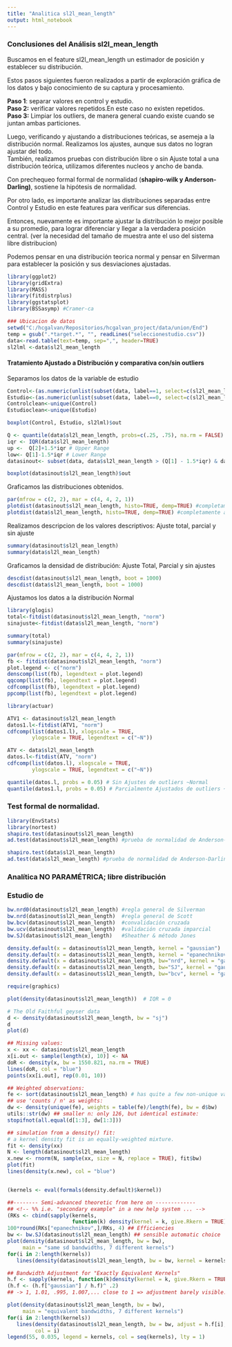 ```yaml
---
title: "Analitica sl2l_mean_length"
output: html_notebook
---
```


### Conclusiones del Análisis sl2l_mean_length

Buscamos en el feature sl2l_mean_length un estimador de posición y establecer su distribución.

Estos pasos siguientes fueron realizados a partir de exploración gráfica de los datos y bajo conocimiento de su captura y procesamiento.

**Paso 1**: separar valores en control y estudio.\
**Paso 2:** verificar valores repetidos.En este caso no existen repetidos.\
**Paso 3:** Limpiar los outliers, de manera general cuando existe cuando se juntan ambas particiones.

Luego, verificando y ajustando a distribuciones teóricas, se asemeja a la distribución normal. Realizamos los ajustes, aunque sus datos no logran ajustar del todo.\
También, realizamos pruebas con distribución libre o sin Ajuste total a una distribución teórica, utilizamos diferentes nucleos y ancho de banda.

Con prechequeo formal formal de normalidad (**shapiro-wilk y Anderson-Darling)**, sostiene la hipótesis de normalidad.

Por otro lado, es importante analizar las distribuciones separadas entre Control y Estudio en este features para verificar sus diferencias.

Entonces, nuevamente es importante ajustar la distribución lo mejor posible a su promedio, para lograr diferenciar y llegar a la verdadera posición central. (ver la necesidad del tamaño de muestra ante el uso del sistema libre distribucion)

Podemos pensar en una distribución teorica normal y pensar en Silverman para establecer la posición y sus desviaciones ajustadas.

```r
library(ggplot2)
library(gridExtra)
library(MASS)
library(fitdistrplus)
library(ggstatsplot)
library(BSSasymp) #Cramer-ca

```

```r
### Ubicacion de datos
setwd("C:/hcgalvan/Repositorios/hcgalvan_project/data/union/End")
temp = gsub(".*target.*", "", readLines("seleccionestudio.csv"))
data<-read.table(text=temp, sep=",", header=TRUE)
sl2lml <-data$sl2l_mean_length

```

#### Tratamiento Ajustado a Distribución y comparativa con/sin outliers

Separamos los datos de la variable de estudio

```r
Control<-(as.numeric(unlist(subset(data, label==1, select=c(sl2l_mean_length)))))
Estudio<-(as.numeric(unlist(subset(data, label==0, select=c(sl2l_mean_length)))))
Controlclean<-unique(Control)
Estudioclean<-unique(Estudio)

```

```r
boxplot(Control, Estudio, sl2lml)$out
```

```r
Q <- quantile(data$sl2l_mean_length, probs=c(.25, .75), na.rm = FALSE)
iqr <- IQR(data$sl2l_mean_length)
up <-  Q[2]+1.5*iqr # Upper Range  
low<- Q[1]-1.5*iqr # Lower Range
datasinout<- subset(data, data$sl2l_mean_length > (Q[1] - 1.5*iqr) & data$sl2l_mean_length < (Q[2]+1.5*iqr))
```

```r
boxplot(datasinout$sl2l_mean_length)$out
```

Graficamos las distribuciones obtenidos.

```r
par(mfrow = c(2, 2), mar = c(4, 4, 2, 1)) 
plotdist(datasinout$sl2l_mean_length, histo=TRUE, demp=TRUE) #completamente ajustado
plotdist(data$sl2l_mean_length, histo=TRUE, demp=TRUE) #completamente ajustado

```

Realizamos descripcion de los valores descriptivos: Ajuste total, parcial y sin ajuste

```r
summary(datasinout$sl2l_mean_length) 
summary(data$sl2l_mean_length)

```

Graficamos la densidad de distribución: Ajuste Total, Parcial y sin ajustes

```r
descdist(datasinout$sl2l_mean_length, boot = 1000)
descdist(data$sl2l_mean_length, boot = 1000)
```

Ajustamos los datos a la distribución Normal

```r
library(glogis) 
total<-fitdist(datasinout$sl2l_mean_length, "norm")
sinajuste<-fitdist(data$sl2l_mean_length, "norm") 

summary(total) 
summary(sinajuste) 

```

```r
par(mfrow = c(2, 2), mar = c(4, 4, 2, 1)) 
fb <- fitdist(datasinout$sl2l_mean_length, "norm") 
plot.legend <- c("norm") 
denscomp(list(fb), legendtext = plot.legend) 
qqcomp(list(fb), legendtext = plot.legend) 
cdfcomp(list(fb), legendtext = plot.legend) 
ppcomp(list(fb), legendtext = plot.legend)
```

```r
library(actuar)  

ATV1 <- datasinout$sl2l_mean_length
datos1.l<-fitdist(ATV1, "norm")
cdfcomp(list(datos1.l), xlogscale = TRUE, 
        ylogscale = TRUE, legendtext = c("~N"))

ATV <- data$sl2l_mean_length
datos.l<-fitdist(ATV, "norm")
cdfcomp(list(datos.l), xlogscale = TRUE, 
        ylogscale = TRUE, legendtext = c("~N"))

```

```r
quantile(datos.l, probs = 0.05) # Sin Ajustes de outliers ~Normal
quantile(datos1.l, probs = 0.05) # Parcialmente Ajustados de outliers ~Normal
```

### Test formal de normalidad.

```r
library(EnvStats)
library(nortest)
shapiro.test(datasinout$sl2l_mean_length)
ad.test(datasinout$sl2l_mean_length) #prueba de normalidad de Anderson-Darling

shapiro.test(data$sl2l_mean_length)
ad.test(data$sl2l_mean_length) #prueba de normalidad de Anderson-Darling

```

### Analítica NO PARAMÉTRICA; libre distribución

### Estudio de

```r
bw.nrd0(datasinout$sl2l_mean_length) #regla general de Silverman
bw.nrd(datasinout$sl2l_mean_length)  #regla general de Scott
bw.bcv(datasinout$sl2l_mean_length)  #convalidación cruzada
bw.ucv(datasinout$sl2l_mean_length)  #validación cruzada imparcial
bw.SJ(datasinout$sl2l_mean_length)   #Sheather & método Jones

density.default(x = datasinout$sl2l_mean_length, kernel = "gaussian")
density.default(x = datasinout$sl2l_mean_length, kernel = "epanechnikov")
density.default(x = datasinout$sl2l_mean_length, bw="nrd", kernel = "gaussian")
density.default(x = datasinout$sl2l_mean_length, bw="SJ", kernel = "gaussian")
density.default(x = datasinout$sl2l_mean_length, bw="bcv", kernel = "gaussian")
```

```r
require(graphics)

plot(density(datasinout$sl2l_mean_length))  # IQR = 0

# The Old Faithful geyser data
d <- density(datasinout$sl2l_mean_length, bw = "sj")
d
plot(d)

## Missing values:
x <- xx <- datasinout$sl2l_mean_length
x[i.out <- sample(length(x), 10)] <- NA
doR <- density(x, bw = 1550.821, na.rm = TRUE)
lines(doR, col = "blue")
points(xx[i.out], rep(0.01, 10))

## Weighted observations:
fe <- sort(datasinout$sl2l_mean_length) # has quite a few non-unique values
## use 'counts / n' as weights:
dw <- density(unique(fe), weights = table(fe)/length(fe), bw = d$bw)
utils::str(dw) ## smaller n: only 126, but identical estimate:
stopifnot(all.equal(d[1:3], dw[1:3]))

## simulation from a density() fit:
# a kernel density fit is an equally-weighted mixture.
fit <- density(xx)
N <- length(datasinout$sl2l_mean_length)
x.new <- rnorm(N, sample(xx, size = N, replace = TRUE), fit$bw)
plot(fit)
lines(density(x.new), col = "blue")


(kernels <- eval(formals(density.default)$kernel))

##-------- Semi-advanced theoretic from here on -------------
## <!-- %% i.e. "secondary example" in a new help system ... -->
(RKs <- cbind(sapply(kernels,
                     function(k) density(kernel = k, give.Rkern = TRUE))))
100*round(RKs["epanechnikov",]/RKs, 4) ## Efficiencies
bw <- bw.SJ(datasinout$sl2l_mean_length) ## sensible automatic choice
plot(density(datasinout$sl2l_mean_length, bw = bw),
     main = "same sd bandwidths, 7 different kernels")
for(i in 2:length(kernels))
   lines(density(datasinout$sl2l_mean_length, bw = bw, kernel = kernels[i]), col = i)

## Bandwidth Adjustment for "Exactly Equivalent Kernels"
h.f <- sapply(kernels, function(k)density(kernel = k, give.Rkern = TRUE))
(h.f <- (h.f["gaussian"] / h.f)^ .2)
## -> 1, 1.01, .995, 1.007,... close to 1 => adjustment barely visible..

plot(density(datasinout$sl2l_mean_length, bw = bw),
     main = "equivalent bandwidths, 7 different kernels")
for(i in 2:length(kernels))
   lines(density(datasinout$sl2l_mean_length, bw = bw, adjust = h.f[i], kernel = kernels[i]),
         col = i)
legend(55, 0.035, legend = kernels, col = seq(kernels), lty = 1)

```

### 
